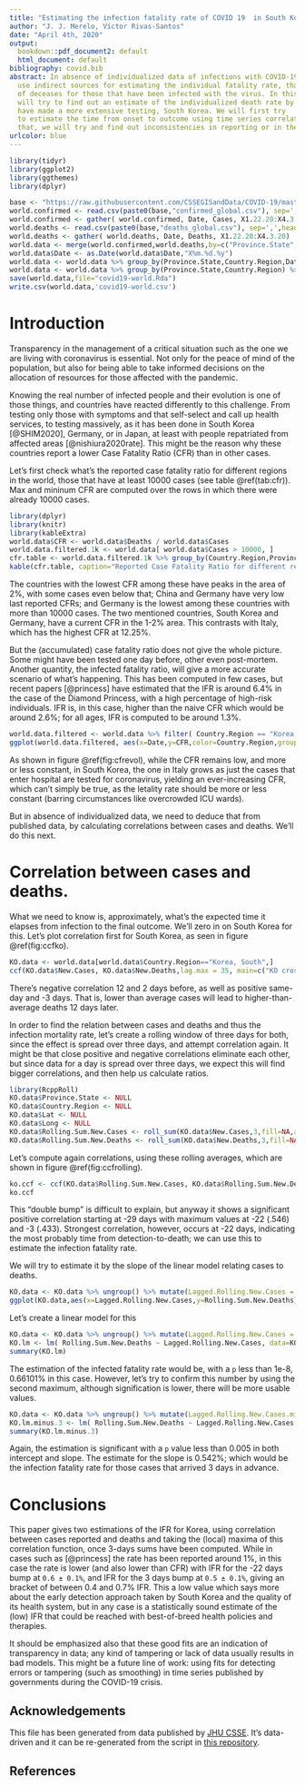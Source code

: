 ```yaml
---
title: "Estimating the infection fatality rate of COVID 19  in South Korea by using time series correlations"
author: "J. J. Merelo, Víctor Rivas-Santos"
date: "April 4th, 2020"
output:
  bookdown::pdf_document2: default
  html_document: default
bibliography: covid.bib
abstract: In absence of individualized data of infections with COVID-19, we have to
  use indirect sources for estimating the individual fatality rate, that is, the rate
  of deceases for those that have been infected with the virus. In this report we
  will try to find out an estimate of the individualized death rate by looking at one the countries that
  have made a more extensive testing, South Korea. We will first try
  to estimate the time from onset to outcome using time series correlation, and from
  that, we will try and find out inconsistencies in reporting or in these time series.
urlcolor: blue
---
```



```r
library(tidyr)
library(ggplot2)
library(ggthemes)
library(dplyr)

base <- "https://raw.githubusercontent.com/CSSEGISandData/COVID-19/master/csse_covid_19_data/csse_covid_19_time_series/time_series_covid19_"
world.confirmed <- read.csv(paste0(base,"confirmed_global.csv"), sep=',',head=T)
world.confirmed <- gather( world.confirmed, Date, Cases, X1.22.20:X4.3.20)
world.deaths <- read.csv(paste0(base,"deaths_global.csv"), sep=',',head=T)
world.deaths <- gather( world.deaths, Date, Deaths, X1.22.20:X4.3.20)
world.data <- merge(world.confirmed,world.deaths,by=c("Province.State","Country.Region","Lat", "Long", "Date"))
world.data$Date <- as.Date(world.data$Date,"X%m.%d.%y")
world.data <- world.data %>% group_by(Province.State,Country.Region,Date) %>% arrange(Province.State,Country.Region, as.Date(Date))
world.data <- world.data %>% group_by(Province.State,Country.Region) %>% mutate( New.Cases= Cases-lag(Cases, default=0), New.Deaths= Deaths -lag(Deaths, default=0))
save(world.data,file="covid19-world.Rda")
write.csv(world.data,'covid19-world.csv')
```

# Introduction

Transparency in the management of a critical situation such as the one we are living with coronavirus is essential. Not only for the peace of mind of the population, but also for being able to take informed decisions on the allocation of resources for those affected with the pandemic.

Knowing the real number of infected people and their evolution is one of those things, and countries have reacted differently to this challenge. From testing only those with symptoms and that self-select and call up health services, to testing massively, as it has been done in South Korea [@SHIM2020], Germany, or in Japan, at least with people repatriated from affected areas [@nishiura2020rate]. This might be the reason why these countries report a lower Case Fatality Ratio (CFR) than in other cases.

Let's first check what's the reported case fatality ratio for different regions in the world, those that have at least 10000 cases (see table \@ref(tab:cfr)). Max and mininum CFR are computed over the rows in which there were already 10000 cases.

```r
library(dplyr)
library(knitr)
library(kableExtra)
world.data$CFR <- world.data$Deaths / world.data$Cases
world.data.filtered.1k <- world.data[ world.data$Cases > 10000, ]
cfr.table <- world.data.filtered.1k %>% group_by(Country.Region,Province.State) %>% summarize( max.CFR = max(CFR), min.CFR = min(CFR), last.CFR = last(CFR))  %>% arrange( - last.CFR)
kable(cfr.table, caption="Reported Case Fatality Ratio for different regions that have at least 10000 cases.", booktabs = T) %>% kable_styling(latex_options = c("striped"))
```

The countries with the lowest CFR among these have peaks in the area of 2%, with some cases even below that; China and Germany have very low last reported CFRs; and Germany is the lowest among these countries with more than 10000 cases. The two mentioned countries, South Korea and Germany, have a current CFR in the 1-2% area. This contrasts with Italy, which has the highest CFR at 12.25%.

But the (accumulated) case fatality ratio does not give the whole picture. Some might have been tested one day before, other even post-mortem. Another quantity, the infected fatality ratio, will give a more accurate scenario of what's happening. This has been computed in few cases, but recent papers [@princess] have estimated that the IFR is around 6.4% in the case of the Diamond Princess, with a high percentage of high-risk individuals. IFR is, in this case, higher than the naive CFR which would be around 2.6%; for all ages, IFR is computed to be around 1.3%.

```r
world.data.filtered <- world.data %>% filter( Country.Region == "Korea, South" | Country.Region == "Italy" | Country.Region == "Spain" | Country.Region == "Switzerland" | Country.Region == "Germany" )
ggplot(world.data.filtered, aes(x=Date,y=CFR,color=Country.Region,group=Country.Region))+ggtitle("Evolution of CFR from February for selected countries")+geom_line()+theme_tufte()+theme(legend.position = "bottom")
```

As shown in figure \@ref(fig:cfrevol), while the CFR remains low, and more or less constant, in South Korea, the one in Italy grows as just the cases that enter hospital are tested for coronavirus, yielding an ever-increasing CFR, which can't simply be true, as the letality rate should be more or less constant (barring circumstances like overcrowded ICU wards).

But in absence of individualized data, we need to deduce that from published data, by calculating correlations between cases and deaths. We'll do this next.

# Correlation between cases and deaths.

What we need to know is, approximately, what's the expected time it elapses from infection to the final outcome. We'll zero in on South Korea for this. Let's plot correlation first for South Korea, as seen in figure \@ref(fig:ccfko).

```r
KO.data <- world.data[world.data$Country.Region=="Korea, South",]
ccf(KO.data$New.Cases, KO.data$New.Deaths,lag.max = 35, main=c("KO cross-correlation", "New cases vs. deceases"), xlab ='Lag', ylab='Cross-correlation')

```

There's negative correlation 12 and 2 days before, as well as positive same-day and -3 days. That is, lower than average cases will lead to higher-than-average deaths 12 days later.

In order to find the relation between cases and deaths and thus the infection mortality rate, let's create a rolling window of three days for both, since the effect is spread over three days, and attempt correlation again. It might be that close positive and negative correlations eliminate each other, but since data for a day is spread over three days, we expect this will find bigger correlations, and then help us calculate ratios.

```r
library(RcppRoll)
KO.data$Province.State <- NULL
KO.data$Country.Region <- NULL
KO.data$Lat <- NULL
KO.data$Long <- NULL
KO.data$Rolling.Sum.New.Cases <- roll_sum(KO.data$New.Cases,3,fill=NA,align='right')
KO.data$Rolling.Sum.New.Deaths <- roll_sum(KO.data$New.Deaths,3,fill=NA,align='right')
```

Let's compute again correlations, using these rolling averages, which are shown in figure \@ref(fig:ccfrolling).

```r
ko.ccf <- ccf(KO.data$Rolling.Sum.New.Cases, KO.data$Rolling.Sum.New.Deaths,lag.max = 31, na.action = na.pass, main=c("KO cross-correlation", "New cases vs. deceases", "3-day rolling window"), xlab ='Lag', ylab='Cross-correlation')
ko.ccf

```

This "double bump" is difficult to explain, but anyway it shows a significant positive correlation starting at -29 days with maximum values at -22 (.546) and -3 (.433). Strongest correlation, however, occurs at -22 days, indicating the most probably time from detection-to-death; we can use this to estimate the infection fatality rate.

We will try to estimate it by the slope of the linear model relating cases to deaths. 

```r
KO.data <- KO.data %>% ungroup() %>% mutate(Lagged.Rolling.New.Cases = lag(Rolling.Sum.New.Cases,22))
ggplot(KO.data,aes(x=Lagged.Rolling.New.Cases,y=Rolling.Sum.New.Deaths))+ geom_point()+geom_smooth(method='lm', formula= y~x)+theme_tufte()
```

Let's create a linear model for this

```r
KO.data <- KO.data %>% ungroup() %>% mutate(Lagged.Rolling.New.Cases = lag(Rolling.Sum.New.Cases,22))
KO.lm <- lm( Rolling.Sum.New.Deaths ~ Lagged.Rolling.New.Cases, data=KO.data)
summary(KO.lm)
```

The estimation of the infected fatality rate would be, with a `p` less than 1e-8, 0.66101% in this case. However, let's try to confirm this number by using the second maximum, although signification is lower, there will be more usable values. 

```r
KO.data <- KO.data %>% ungroup() %>% mutate(Lagged.Rolling.New.Cases.minus.3 = lag(Rolling.Sum.New.Cases,3))
KO.lm.minus.3 <- lm( Rolling.Sum.New.Deaths ~ Lagged.Rolling.New.Cases.minus.3, data=KO.data)
summary(KO.lm.minus.3)

```
Again, the estimation is significant with a `p` value less than 0.005 in both intercept and slope. The estimate for the slope is 0.542%; which would be the infection fatality rate for those cases that arrived 3 days in advance.

# Conclusions

This paper gives two estimations of the IFR for Korea, using correlation between cases reported and deaths and taking the (local) maxima of this correlation function, once 3-days sums have been computed. While in cases such as [@princess] the rate has been reported around 1%, in this case the rate is lower (and also lower than CFR) with IFR for the -22 days bump at `0.6 ± 0.1%`, and IFR for the 3 days bump at `0.5 ± 0.1%`, giving an bracket of between 0.4 and 0.7% IFR. This a low value which says more about the early detection approach taken by South Korea and the quality of its health system, but in any case is a statistically sound estimate of the (low) IFR that could be reached with best-of-breed health policies and therapies.

It should be emphasized also that these good fits are an indication of transparency in data; any kind of tampering or lack of data usually results in bad models. This might be a future line of work: using fits for detecting errors or tampering (such as smoothing) in time series published by governments during the COVID-19 crisis.

## Acknowledgements

This file has been generated from data published by [JHU CSSE](https://github.com/CSSEGISandData/COVID-19). It's data-driven and it can be re-generated from the script in  [this repository](https://github.com/JJ/covid-reports).

## References
